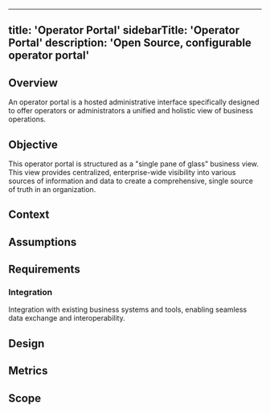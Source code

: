
--- 
title: 'Operator Portal'
sidebarTitle: 'Operator Portal'
description: 'Open Source, configurable operator portal'
---



## Overview
An operator portal is a hosted administrative interface specifically designed to offer operators or administrators a unified and holistic view of business operations.
## Objective
This operator portal is structured as a "single pane of glass" business view. 
This view provides centralized, enterprise-wide visibility into various sources of information and data to create a comprehensive, single source of truth in an organization.
## Context

## Assumptions

## Requirements
### Integration
Integration with existing business systems and tools, enabling seamless data exchange and interoperability.
## Design

## Metrics

## Scope
